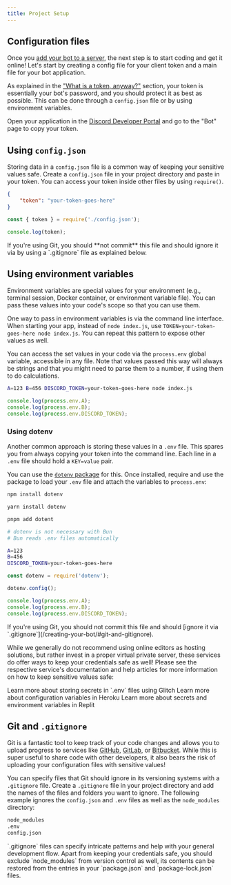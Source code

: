```yaml
---
title: Project Setup
---
```


## Configuration files

Once you [add your bot to a server](../preparations/adding-your-app), the next step is to start coding and get it online! Let's start by creating a config file for your client token and a main file for your bot application.

As explained in the ["What is a token, anyway?"](../preparations/app-setup#what-is-a-token-anyway) section, your token is essentially your bot's password, and you should protect it as best as possible. This can be done through a `config.json` file or by using environment variables.

Open your application in the [Discord Developer Portal](https://discord.com/developers/applications) and go to the "Bot" page to copy your token.

## Using `config.json`

Storing data in a `config.json` file is a common way of keeping your sensitive values safe. Create a `config.json` file in your project directory and paste in your token. You can access your token inside other files by using `require()`.

```json tab="Config" title="config.json"
{
	"token": "your-token-goes-here"
}
```

```js tab="Usage"
const { token } = require('./config.json');

console.log(token);
```

<Callout title="Attention!" type="error">
	If you're using Git, you should **not commit** this file and should ignore it via by using a `.gitignore` file as
	explained below.
</Callout>

## Using environment variables

Environment variables are special values for your environment (e.g., terminal session, Docker container, or environment variable file). You can pass these values into your code's scope so that you can use them.

One way to pass in environment variables is via the command line interface. When starting your app, instead of `node index.js`, use `TOKEN=your-token-goes-here node index.js`. You can repeat this pattern to expose other values as well.

You can access the set values in your code via the `process.env` global variable, accessible in any file. Note that values passed this way will always be strings and that you might need to parse them to a number, if using them to do calculations.

```sh tab="Command Line"
A=123 B=456 DISCORD_TOKEN=your-token-goes-here node index.js
```

```js tab="Usage"
console.log(process.env.A);
console.log(process.env.B);
console.log(process.env.DISCORD_TOKEN);
```

### Using dotenv

Another common approach is storing these values in a `.env` file. This spares you from always copying your token into the command line. Each line in a `.env` file should hold a `KEY=value` pair.

You can use the [`dotenv` package](https://www.npmjs.com/package/dotenv) for this. Once installed, require and use the package to load your `.env` file and attach the variables to `process.env`:

```sh tab="npm"
npm install dotenv

```

```sh tab="yarn"
yarn install dotenv
```

```sh tab="pnpm"
pnpm add dotent
```

```sh tab="bun"
# dotenv is not necessary with Bun
# Bun reads .env files automatically
```

```sh tab=".env"
A=123
B=456
DISCORD_TOKEN=your-token-goes-here
```

```js tab="Usage"
const dotenv = require('dotenv');

dotenv.config();

console.log(process.env.A);
console.log(process.env.B);
console.log(process.env.DISCORD_TOKEN);
```

<Callout title="Danger" type="error">
	If you're using Git, you should not commit this file and should [ignore it via
	`.gitignore`](/creating-your-bot/#git-and-gitignore).
</Callout>

While we generally do not recommend using online editors as hosting solutions, but rather invest in a proper virtual private server, these services do offer ways to keep your credentials safe as well! Please see the respective service's documentation and help articles for more information on how to keep sensitive values safe:

<Cards>
	<Card title="Glitch" href="https://help.glitch.com/s/article/Adding-Private-Data">
		Learn more about storing secrets in `.env` files using Glitch
	</Card>
	<Card title="Heroku" href="https://devcenter.heroku.com/articles/config-vars">
		Learn more about configuration variables in Heroku
	</Card>
	<Card title="Replit" href="https://docs.replit.com/replit-workspace/workspace-features/secrets#secrets">
		Learn more about secrets and environment variables in Replit
	</Card>
</Cards>

## Git and `.gitignore`

Git is a fantastic tool to keep track of your code changes and allows you to upload progress to services like [GitHub](https://github.com/), [GitLab](https://about.gitlab.com/), or [Bitbucket](https://bitbucket.org/product). While this is super useful to share code with other developers, it also bears the risk of uploading your configuration files with sensitive values!

You can specify files that Git should ignore in its versioning systems with a `.gitignore` file. Create a `.gitignore` file in your project directory and add the names of the files and folders you want to ignore. The following example ignores the `config.json` and `.env` files as well as the `node_modules` directory:

```txt title=".gitignore"
node_modules
.env
config.json
```

<Callout>
	`.gitignore` files can specify intricate patterns and help with your general development flow. Apart from keeping your
	credentials safe, you should exclude `node_modules` from version control as well, its contents can be restored from
	the entries in your `package.json` and `package-lock.json` files.
</Callout>
